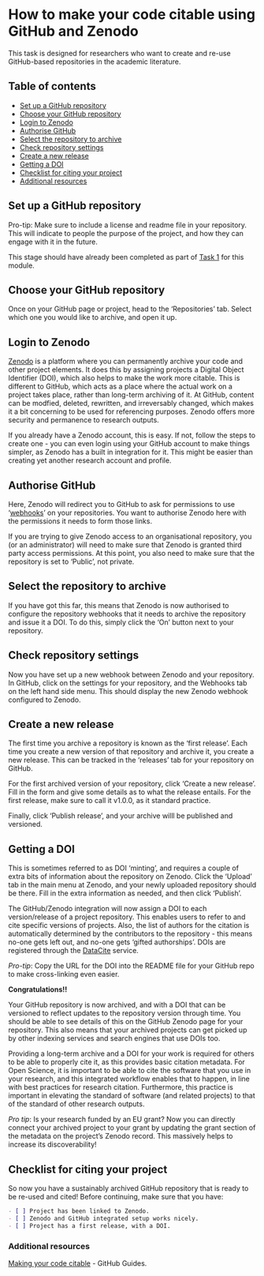 # How to make your code citable using GitHub and Zenodo

This task is designed for researchers who want to create and re-use GitHub-based repositories in the academic literature. 

## Table of contents
- [Set up a GitHub repository](#Setup)
- [Choose your GitHub repository](#Choose)
- [Login to Zenodo](#Login)
- [Authorise GitHub](#Authorise)
- [Select the repository to archive](#Archive)
- [Check repository settings](#Check)
- [Create a new release](#Release)
- [Getting a DOI](#DOI)
- [Checklist for citing your project](#Checklist)
- [Additional resources](#Resources)


## Set up a GitHub repository <a name="Setup"></a>

Pro-tip: Make sure to include a license and readme file in your repository. This will indicate to people the purpose of the project, and how they can engage with it in the future.

This stage should have already been completed as part of [Task 1](Task_1.Rmd) for this module.


## Choose your GitHub repository <a name="Choose"></a>

Once on your GitHub page or project, head to the 'Repositories' tab. Select which one you would like to archive, and open it up.


## Login to Zenodo <a name="Login"></a>

[Zenodo](https://zenodo.org/) is a platform where you can permanently archive your code and other project elements. It does this by assigning projects a Digital Object Identifier (DOI), which also helps to make the work more citable. This is different to GitHub, which acts as a place where the actual work on a project takes place, rather than long-term archiving of it. At GitHub, content can be modfied, deleted, rewritten, and irreversably changed, which makes it a bit concerning to be used for referencing purposes. Zenodo offers more security and permanence to research outputs.

If you already have a Zenodo account, this is easy. If not, follow the steps to create one - you can even login using your GitHub account to make things simpler, as Zenodo has a built in integration for it. This might be easier than creating yet another research account and profile.


## Authorise GitHub <a name="Authorise"></a>

Here, Zenodo will redirect you to GitHub to ask for permissions to use '[webhooks](https://developer.github.com/webhooks/)' on your repositories. You want to authorise Zenodo here with the permissions it needs to form those links.

If you are trying to give Zenodo access to an organisational repository, you (or an administrator) will need to make sure that Zenodo is granted third party access permissions. At this point, you also need to make sure that the repository is set to 'Public', not private.


## Select the repository to archive <a name="Archive"></a>

If you have got this far, this means that Zenodo is now authorised to configure the repository webhooks that it needs to archive the repository and issue it a DOI. To do this, simply click the 'On' button next to your repository.


## Check repository settings <a name="Check"></a>

Now you have set up a new webhook between Zenodo and your repository. In GitHub, click on the settings for your repository, and the Webhooks tab on the left hand side menu. This should display the new Zenodo webhook configured to Zenodo.


## Create a new release <a name="Release"></a>

The first time you archive a repository is known as the 'first release'. Each time you create a new version of that repository and archive it, you create a new release. This can be tracked in the 'releases' tab for your repository on GitHub.

For the first archived version of your repository, click 'Create a new release'. Fill in the form and give some details as to what the release entails. For the first release, make sure to call it v1.0.0, as it standard practice.

Finally, click 'Publish release', and your archive willl be published and versioned.


## Getting a DOI <a name="DOI"></a>

This is sometimes referred to as DOI 'minting', and requires a couple of extra bits of information about the repository on Zenodo. Click the 'Upload' tab in the main menu at Zenodo, and your newly uploaded repository should be there. Fill in the extra information as needed, and then click 'Publish'.

The GitHub/Zenodo integration will now assign a DOI to each version/release of a project repository. This enables users to refer to and cite specific versions of projects. Also, the list of authors for the citation is automatically determined by the contributors to the repository - this means no-one gets left out, and no-one gets 'gifted authorships'. DOIs are registered through the [DataCite](https://www.datacite.org/) service.

*Pro-tip*: Copy the URL for the DOI into the README file for your GitHub repo to make cross-linking even easier.


**Congratulations!!**

Your GitHub repository is now archived, and with a DOI that can be versioned to reflect updates to the repository version through time. You should be able to see details of this on the GitHub Zenodo page for your repository. This also means that your archived projects can get picked up by other indexing services and search engines that use DOIs too.

Providing a long-term archive and a DOI for your work is required for others to be able to properly cite it, as this provides basic citation metadata. For Open Science, it is important to be able to cite the software that you use in your research, and this integrated workflow enables that to happen, in line with best practices for research citation. Furthermore, this practice is important in elevating the standard of software (and related projects) to that of the standard of other research outputs.

*Pro tip*: Is your research funded by an EU grant? Now you can directly connect your archived project to your grant by updating the grant section of the metadata on the project’s Zenodo record. This massively helps to increase its discoverability!


## Checklist for citing your project <a name="Checklist"></a>

So now you have a sustainably archived GitHub repository that is ready to be re-used and cited! Before continuing, make sure that you have:

```markdown
- [ ] Project has been linked to Zenodo.
- [ ] Zenodo and GitHub integrated setup works nicely.
- [ ] Project has a first release, with a DOI.
```

### Additional resources <a name="Resources"></a>

[Making your code citable](https://guides.github.com/activities/citable-code/) - GitHub Guides.
